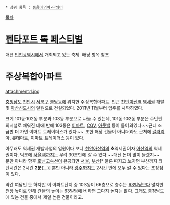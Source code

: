  * 상위 항목 : [[동음이의어·다의어]]

[[목차]]

= [[펜타포트 록 페스티벌]] =
매년 [[인천광역시]]에서 개최되고 있는 축제. 해당 항목 참조

= 주상복합아파트 =
attachment:1.jpg

[[충청남도]] [[천안시]] [[서북구]] [[불당동]]에 위치한 주상복합아파트. 인근 [[천안아산역]] [[역세권]] 개발 및 [[아산신도시]]의 일원으로 건설되었다. 2011년 11월부터 입주를 시작하였다.

크게 101동·102동 부분과 103동 부분으로 나눌 수 있는데, 101동·102동 부분은 주민편의시설로 채워진 데에 반해 103동은 [[이마트]], [[CGV]], [[아웃백]] 등이 들어와있다.~~근데 조금만 더 가면 이마트 트레이더스가 있다.~~
또한 해당 건물이 아니더라도 근처에 [[갤러리아]], [[롯데마트]], [[이마트|이마트 트레이더스]] 등이 있다.

아무래도 역세권 개발사업의 일원이다 보니 [[천안아산역]]의 '''초'''역세권이자 [[아산역]]의 역세권이다. 덕분에 [[서울역]]까지는 무려 30분만에 갈 수 있다.~~대신 돈이 많이 들겠지~~ 뿐만 아니라 향후 [[호남고속선]]이 완공되면 [[서울특별시|서울]], [[부산광역시|부산]][* 물론 따지고 보자면 부산까지 최단시간은 2시간 '''2분'''(...)] 뿐만 아니라 [[광주광역시|광주]]까지도 2시간 안에 모두 갈 수 있다는 초장점이 있다.

약간 여담인 듯 하지만 이 아파트단지 중 103동이 66층으로 층수는 [[63빌딩]]보다 많지만 천장 높이로 인해 건물의 높이는 63빌딩에 비하면 그다지 높지는 않다. 그래도 충청남도에 있는 건물 중에서 제일 높은 건물이라고.
